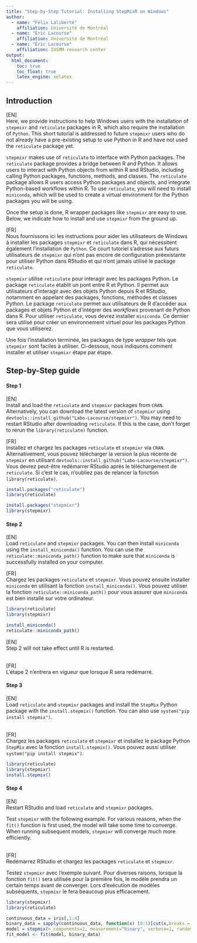 ```yaml
---
title: "Step-by-Step Tutorial: Installing StepMixR on Windows"
author: 
  - name: "Félix Laliberté"
    affiliation: Université de Montréal
  - name: "Éric Lacourse"
    affiliation: Université de Montréal
  - name: "Éric Lacourse"
    affiliation: IUSMM research center
output:
  html_document:
    toc: true
    toc_float: true
    latex_engine: xelatex
---
```


## Introduction

[EN]\
Here, we provide instructions to help Windows users with the installation of `stepmixr` and `reticulate` packages in R, which also require the installation of `Python`. This short tutorial is addressed to future `stepmixr` users who do not already have a pre-existing setup to use Python in R and have not used the `reticulate` package yet.

`stepmixr` makes use of `reticulate` to interface with Python packages. The `reticulate` package provides a bridge between R and Python. It allows users to interact with Python objects from within R and RStudio, including calling Python packages, functions, methods, and classes. The `reticulate` package allows R users access Python packages and objects, and integrate Python-based workflows within R. To use `reticulate`, you will need to install `miniconda`, which will be used to create a virtual environment for the Python packages you will be using.

Once the setup is done, R wrapper packages like `stepmixr` are easy to use. Below, we indicate how to install and use `stepmixr` from the ground up.

[FR]\
Nous fournissons ici les instructions pour aider les utilisateurs de Windows à installer les packages `stepmixr` et `reticulate` dans R, qui nécessitent également l'installation de `Python`. Ce court tutoriel s'adresse aux futurs utilisateurs de `stepmixr` qui n'ont pas encore de configuration préexistante pour utiliser Python dans RStudio et qui n'ont jamais utilisé le package `reticulate`.

`stepmixr` utilise `reticulate` pour interagir avec les packages Python. Le package `reticulate` établit un pont entre R et Python. Il permet aux utilisateurs d'interagir avec des objets Python depuis R et RStudio, notamment en appelant des packages, fonctions, méthodes et classes Python. Le package `reticulate` permet aux utilisateurs de R d'accéder aux packages et objets Python et d'intégrer des *workflows* provenant de Python dans R. Pour utiliser `reticulate`, vous devrez installer `miniconda`. Ce dernier sera utilisé pour créer un environnement virtuel pour les packages Python que vous utiliserez.

Une fois l'installation terminée, les packages de type *wrapper* tels que `stepmixr` sont faciles à utiliser. Ci-dessous, nous indiquons comment installer et utiliser `stepmixr` étape par étape.

## Step-by-Step guide

#### Step 1

[EN]\
Install and load the `reticulate` and `stepmixr` packages from `CRAN`. Alternatively, you can download the latest version of `stepmixr` using `devtools::install_github("Labo-Lacourse/stepmixr")`. You may need to restart RStudio after downloading `reticulate`. If this is the case, don't forget to rerun the `library(reticulate)` function.

[FR]\
Installez et chargez les packages `reticulate` et `stepmixr` via `CRAN`. Alternativement, vous pouvez télécharger la version la plus récente de `stepmixr` en utilisant `devtools::install_github("Labo-Lacourse/stepmixr")`. Vous devrez peut-être redémarrer RStudio après le téléchargement de `reticulate`. Si c'est le cas, n'oubliez pas de relancer la fonction `library(reticulate)`.

```r
install.packages("reticulate")
library(reticulate)

install.packages("stepmixr")
library(stepmixr)
```

#### Step 2

[EN]\
Load `reticulate` and `stepmixr` packages. You can then install `miniconda` using the `install_miniconda()` function. You can use the `reticulate::miniconda_path()` function to make sure that `miniconda` is successfully installed on your computer.

[FR]\
Chargez les packages `reticulate` et `stepmixr`. Vous pouvez ensuite installer `miniconda` en utilisant la fonction `install_miniconda()`. Vous pouvez utiliser la fonction `reticulate::miniconda_path()` pour vous assurer que `miniconda` est bien installé sur votre ordinateur.

```r
library(reticulate)
library(stepmixr)

install_miniconda()
reticulate::miniconda_path()
```

[EN]\
Step 2 will not take effect until R is restarted.

\
[FR]\
L'étape 2 n'entrera en vigueur que lorsque R sera redémarré.

#### Step 3

[EN]\
Load `reticulate` and `stepmixr` packages and install the `StepMix` Python package with the `install.stepmix()` function. You can also use `system("pip install stepmix")`.

\
[FR]\
Chargez les packages `reticulate` et `stepmixr` et installez le package Python `StepMix` avec la fonction `install.stepmix()`. Vous pouvez aussi utiliser `system("pip install stepmix")`.

```r
library(reticulate)
library(stepmixr)
install.stepmix()
```

#### Step 4

[EN]\
Restart RStudio and load `reticulate` and `stepmixr` packages.

Test `stepmixr` with the following example. For various reasons, when the `fit()` function is first used, the model will take some time to converge. When running subsequent models, `stepmixr` will converge much more efficiently.

\
[FR]\
Redémarrez RStudio et chargez les packages `reticulate` et `stepmixr`.

Testez `stepmixr` avec l'exemple suivant. Pour diverses raisons, lorsque la fonction `fit()` sera utilisée pour la première fois, le modèle prendra un certain temps avant de converger. Lors d'exécution de modèles subséquents, `stepmixr` le fera beaucoup plus efficacement.

```r
library(stepmixr)
library(reticulate)

continuous_data = iris[,1:4]
binary_data = sapply(continuous_data, function(x) (0:1)[cut(x,breaks = 2)])
model = stepmix(n_components=2, measurement="binary", verbose=1, random_state=123)
fit_model <- fit(model, binary_data)
```
